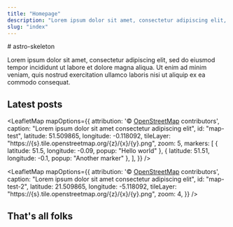 ```yaml
---
title: "Homepage"
description: "Lorem ipsum dolor sit amet, consectetur adipiscing elit, sed do eiusmod tempor incididunt ut labore et dolore magna aliqua."
slug: "index"
---
```



<Content>
# astro-skeleton

Lorem ipsum dolor sit amet, consectetur adipiscing elit, sed do eiusmod tempor incididunt ut
labore et dolore magna aliqua. Ut enim ad minim veniam, quis nostrud exercitation ullamco
laboris nisi ut aliquip ex ea commodo consequat.

## Latest posts

</Content>

<section class="flex flex-col gap-4">

<LeafletMap
  mapOptions={{
    attribution:
      '&copy; <a href="https://www.openstreetmap.org/copyright">OpenStreetMap</a> contributors',
    caption: "Lorem ipsum dolor sit amet consectetur adipiscing elit",
    id: "map-test",
    latitude: 51.509865,
    longitude: -0.118092,
    tileLayer: "https://{s}.tile.openstreetmap.org/{z}/{x}/{y}.png",
    zoom: 5,
    markers: [
      { latitude: 51.5, longitude: -0.09, popup: "Hello world" },
      { latitude: 51.51, longitude: -0.1, popup: "Another marker" },
    ],
  }}
/>

<LeafletMap
  mapOptions={{
    attribution:
      '&copy; <a href="https://www.openstreetmap.org/copyright">OpenStreetMap</a> contributors',
    caption: "Lorem ipsum dolor sit amet consectetur adipiscing elit",
    id: "map-test-2",
    latitude: 21.509865,
    longitude: -5.118092,
    tileLayer: "https://{s}.tile.openstreetmap.org/{z}/{x}/{y}.png",
    zoom: 4,
  }}
/>


<YouTube
  url="https://www.youtube.com/watch?v=CHSnz0bCaUk"
  title="Alaska in 8K 60p HDR (Dolby Vision)"
  image={Image1}
/>

<YouTube
  url="https://www.youtube.com/watch?v=CHSnz0bCaUk"
  title="Alaska in 8K 60p HDR (Dolby Vision)"
/>

<Vimeo url="https://vimeo.com/170585872" title="Example title to display" image={Image1} />

<Vimeo url="https://vimeo.com/108018156" title="Example title to display no image" />

<RecentPosts columns={1} max={3} variant="wide" />

<RecentPosts columns={3} max={3} variant="small" />
</section>

<Content class="mb-4 md:mb-12">

## That's all folks

</Content>
